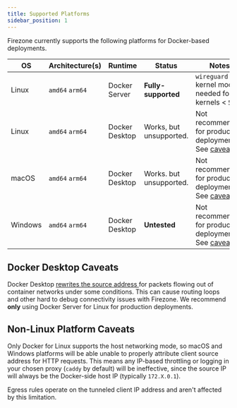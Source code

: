 ```yaml
---
title: Supported Platforms
sidebar_position: 1
---
```


Firezone currently supports the following platforms for Docker-based
deployments.

| OS      | Architecture(s) | Runtime        | Status                  | Notes                                                                                   |
| ---     | ---             | ---            | ---                     | ---                                                                                     |
| Linux   | `amd64` `arm64` | Docker Server  | **Fully-supported**     | `wireguard` kernel module needed for kernels &lt; `5.6`.                                |
| Linux   | `amd64` `arm64` | Docker Desktop | Works, but unsupported. | Not recommended for production deployments. See [caveats](#docker-desktop-caveats).     |
| macOS   | `amd64` `arm64` | Docker Desktop | Works. but unsupported. | Not recommended for production deployments. See [caveats](#non-linux-platform-caveats). |
| Windows | `amd64` `arm64` | Docker Desktop | **Untested**            | Not recommended for production deployments. See [caveats](#non-linux-platform-caveats). |

## Docker Desktop Caveats

Docker Desktop [rewrites the source address
](https://www.docker.com/blog/how-docker-desktop-networking-works-under-the-hood/)
for packets flowing out of container networks under some conditions. This can
cause routing loops and other hard to debug connectivity issues with Firezone.
We recommend **only** using Docker Server for Linux for production deployments.

## Non-Linux Platform Caveats

Only Docker for Linux supports the host networking mode, so macOS and Windows
platforms will be able unable to properly attribute client source address
for HTTP requests. This means any IP-based throttling or logging in your
chosen proxy (`caddy` by default) will be ineffective, since the source
IP will always be the Docker-side host IP (typically `172.X.0.1`).

Egress rules operate on the tunneled client IP address and aren't affected
by this limitation.
